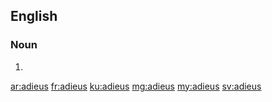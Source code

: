 ==English==

===Noun===
{{head|en|plural}}

# {{plural of|adieu|lang=en|nocat=1}}

[[ar:adieus]]
[[fr:adieus]]
[[ku:adieus]]
[[mg:adieus]]
[[my:adieus]]
[[sv:adieus]]